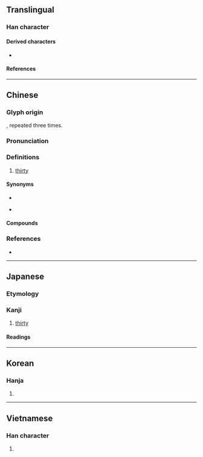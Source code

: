 {{also|〺}}
{{character info}}
==Translingual==

===Han character===
{{Han char|rn=24|rad=十|as=02|sn=4|four=44000|canj=TJ|ids=⿻川一,⿻丿卄,⿻廾丨}}

====Derived characters====
* {{l|mul|[[𠯢]], [[𫭜]], [[𢌽]], [[𦬢]], [[𤽒]], [[𦱴]]}} <!-- Other characters: 𠎰𢧯𠙭𢰎𣡅𪥙 -->

====References====
{{Han ref|kx=0156.010|dkj=02700|dj=0353.020|hdz=10059.030|uh=5345}}

----

==Chinese==
{{zh-forms|alt=丗,𠦃,𠦄}}

===Glyph origin===
{{Han etym}}
{{m|zh|十||10}}, repeated three times.

===Pronunciation===
{{zh-pron
|m=sà
|c=saa1,saa4,saa1 aa6
|h=pfs=
|md=
|mn=
|mn-t=sab4
|w=
|mc=
|oc=y
|cat=num
}}

===Definitions===
{{zh-hanzi}}

# [[thirty]]

====Synonyms====
* {{zh-l|三十}}
* {{q|Cantonese|colloquial}} {{zh-l|卅呀}}

====Compounds====
{{zh-der|五卅慘案|五卅運動|西卅店}}

===References===
* {{R:twedu|a00433}}

----

==Japanese==

===Etymology===
{{rfe|ja|From the {{cog|ltc|卅}}?}}

===Kanji===
{{ja-kanji|grade=|rs=十02}}

# [[thirty]]

====Readings====
{{ja-readings
|goon=そう<そふ
|kanon=そう<さふ
|kun=さんじゅう-<さんじふ-, みそ-
}}

----

==Korean==

===Hanja===
{{ko-hanja|삽}}

# {{rfdef|ko|sort=十02}}

----

==Vietnamese==

===Han character===
{{vi-readings|reading=[[tạp]], [[nẫm]]|rs=十02}}

# {{rfdef|vi|sort=十02}}
